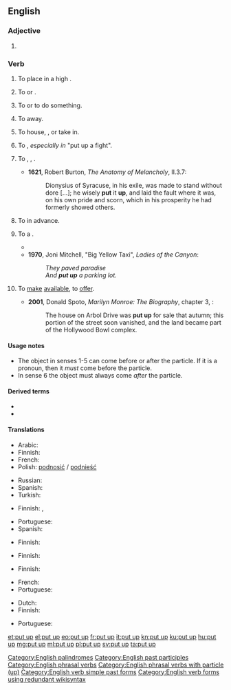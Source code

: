 {{also|put-up}}
==English==

===Adjective===
{{en-adj|-}}

# {{alternative form of|put-up|lang=en}}

===Verb===
{{en-verb|puts up|putting up|put up}}

# {{lb|en|transitive}} To place in a high {{l|en|location}}.
#: {{ux|en|Please '''put up''' your luggage in the overhead bins.}}
# {{lb|en|transitive}} To {{l|en|hang}} or {{l|en|mount}}.
#: {{ux|en|Many people '''put up''' messages on their refrigerators.}}
# {{lb|en|transitive|idiomatic}} To {{l|en|cajole}} or {{l|en|dare}} to do something.
#: {{ux|en|I think someone '''put''' him '''up''' to it.}}
# {{lb|en|transitive|idiomatic}} To {{l|en|store}} away.
#: {{ux|en|Be sure to '''put up''' the tools when you finish.}}
# {{lb|en|transitive|idiomatic}} To house, {{l|en|shelter}}, or take in.
#: {{ux|en|We can '''put''' you '''up''' for the night.}}
# {{lb|en|transitive|idiomatic}} To {{l|en|present}}, ''especially in'' "put up a fight".
#: {{ux|en|That last fighter '''put up''' quite a fight.}}
#: {{ux|en|They didn't '''put up''' much resistance.}}
# {{lb|en|transitive}} To {{l|en|endure}}, {{l|en|put up with}}, {{l|en|tolerate}}.
#* '''1621''', Robert Burton, ''The Anatomy of Melancholy'', II.3.7:
#*: Dionysius of Syracuse, in his exile, was made to stand without dore [...]; he wisely '''put''' it '''up''', and laid the fault where it was, on his own pride and scorn, which in his prosperity he had formerly showed others.
# {{lb|en|transitive}} To {{l|en|provide}} {{l|en|funds}} in advance.
#: {{ux|en|Butty Sugrue '''put up''' £300,000 for the Ali–Lewis fight.}}
# {{lb|en|transitive}} To {{l|en|build}} a {{l|en|structure}}.
#* {{quote-book|year=1963|author={{w|Margery Allingham}}
|title={{w|The China Governess}}
|chapter=1|url=http://openlibrary.org/works/OL2004261W
|passage=The original family who had begun to build a palace to rival Nonesuch had died out before they had '''put up''' little more than the gateway,&nbsp;[&hellip;].}}
#* '''1970''', Joni Mitchell, "Big Yellow Taxi", ''Ladies of the Canyon'':
#*: ''They paved paradise<br>And '''put up''' a parking lot.''
# {{lb|en|transitive}} To [[make]] [[available]], to [[offer]].
#* '''2001''', Donald Spoto, ''Marilyn Monroe: The Biography'', chapter 3, {{gbooks|q=put-up|id=r2W9SGUyRmgC|pg=39}}:
#*: The house on Arbol Drive was '''put up''' for sale that autumn; this portion of the street soon vanished, and the land became part of the Hollywood Bowl complex.
#: {{ux|en|The picture was '''put up''' for auction.}}

====Usage notes====
* The object in senses 1-5 can come before or after the particle. If it is a pronoun, then it ''must'' come before the particle.
* In sense 6 the object must always come ''after'' the particle.

====Derived terms====
* {{l|en|put up or shut up}}
* {{l|en|put up with}}

====Translations====
{{trans-top|to place in a high location}}
* Arabic: {{t-needed|ar}}
* Finnish: {{t+|fi|nostaa}}
* French: {{t+|fr|placer}}
* Polish: [[podnosić]] / [[podnieść]]
{{trans-mid}}
* Russian: {{t+|ru|ста́вить}} {{qualifier|наве́рх}}
* Spanish: {{t+|es|colgar}}
* Turkish: {{t+|tr|koymak}}
{{trans-bottom}}

{{trans-top|to hang or mount}}
* Finnish: {{t+|fi|ripustaa}}, {{t+|fi|kiinnittää}}
{{trans-mid}}
* Portuguese: {{t+|pt|afixar}}
* Spanish: {{t+|es|colgar}}
{{trans-bottom}}

{{trans-top|to cajole}}
* Finnish: {{t+|fi|yllyttää}}
{{trans-mid}}
{{trans-bottom}}

{{trans-top|to store away}}
* Finnish: {{t|fi|paikoilleen|alt=panna paikoilleen}}
{{trans-mid}}
{{trans-bottom}}

{{trans-top|to house, shelter}}
* Finnish: {{t+|fi|majoittaa}}
{{trans-mid}}
* French: {{t+|fr|abriter}}
* Portuguese: {{t+|pt|hospedar}}
{{trans-bottom}}

{{trans-top|to present}}
* Dutch: {{t|nl|opdissen}}
* Finnish: {{t|fi|panna pystyyn}}
{{trans-mid}}
* Portuguese: {{t+|pt|mostrar}}
{{trans-bottom}}

{{trans-see|to put up with|put up with}}

[[Category:English palindromes]]
[[Category:English past participles]]
[[Category:English phrasal verbs]]
[[Category:English phrasal verbs with particle (up)]]
[[Category:English verb simple past forms]]
[[Category:English verb forms using redundant wikisyntax]]

[[et:put up]]
[[el:put up]]
[[eo:put up]]
[[fr:put up]]
[[it:put up]]
[[kn:put up]]
[[ku:put up]]
[[hu:put up]]
[[mg:put up]]
[[ml:put up]]
[[pl:put up]]
[[sv:put up]]
[[ta:put up]]